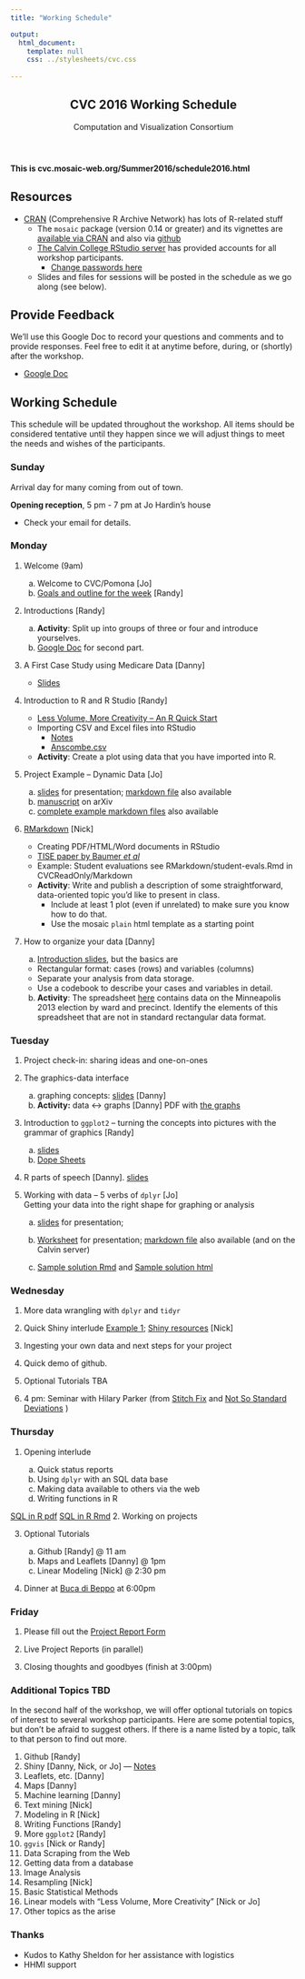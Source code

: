 ```yaml
---
title: "Working Schedule"

output: 
  html_document:
    template: null
    css: ../stylesheets/cvc.css
    
---
```



<script src="../javascripts/main.js"></script>
<!--[if lt IE 9]>
<script src="//html5shiv.googlecode.com/svn/trunk/html5.js"></script>
<![endif]-->

<meta name="viewport" content="width=device-width, initial-scale=1, user-scalable=no">

<div class="wrapper">
<nav>
<ul></ul>
</nav>
<section>
     
           
<header>
<h1>CVC 2016 Working Schedule</h1>
<p>Computation and Visualization Consortium</p>
</header> 

#### This is cvc.mosaic-web.org/Summer2016/schedule2016.html

## Resources

  * [CRAN](http://cran.r-project.org) (Comprehensive R Archive Network) has lots of R-related stuff
  * The `mosaic` package (version 0.14 or greater) and its vignettes are [available via CRAN](http://cran.r-project.org/web/packages/mosaic/index.html) and also via [github](https://github.com/ProjectMOSAIC/mosaic)
  * [The Calvin College RStudio server](http://rstudio.calvin.edu) has provided accounts for all workshop participants.
    * [Change passwords here](https://freeipa1.cs.calvin.edu/)
  * Slides and files for sessions will be posted in the schedule as we go along (see below).


## Provide Feedback

We'll use this Google Doc to record your questions and comments and to provide
responses.  Feel free to edit it at anytime before, during, or (shortly) after the workshop.

  * [Google Doc](https://docs.google.com/document/d/1AtoWauyDoBsHJd7yywkJNgiNaAXPiBjNhqO9Yw72jys/edit?usp=sharing)

## Working Schedule

This schedule will be updated throughout the workshop.  All items should be 
considered tentative until they happen since we will adjust things to 
meet the needs and wishes of the participants.

### Sunday

Arrival day for many coming from out of town. 

**Opening reception**, 5 pm - 7 pm at Jo Hardin's house
 
  * Check your email for details.

### Monday

 1. Welcome (9am)
    a. Welcome to CVC/Pomona [Jo]
    b. [Goals and outline for the week](Intro/IntroOverview.html) [Randy]

 2. Introductions [Randy]
    a. **Activity**: Split up into groups of three or four and introduce yourselves. 
    b. [Google Doc](https://docs.google.com/document/d/137aTs2EEcBdE7hg1tH68wjsorqSNdcB8VnZQmUX-VCs/edit?usp=sharing) for second part. 

 3. A First Case Study using Medicare Data [Danny]

    * [Slides](Intro/MedicareSpending.html)

 4. Introduction to R and R Studio [Randy]

    * [Less Volume, More Creativity -- An R Quick Start](Learn/LessVolume/LessVolume.html) 
    * Importing CSV and Excel files into RStudio
        * [Notes](Learn/ImportingData/ImportingData.html)
        * [Anscombe.csv](Learn/ImportingData/Anscombe.csv)
    
    * **Activity**: Create a plot using data that you have imported into R.

 7. Project Example -- Dynamic Data [Jo]    
 
     a. [slides](Learn/ProjectExamples/DynDataCVC.html) for presentation; 
        [markdown file](Learn/ProjectExamples/DynDataCVC.Rmd) also available  
     b. [manuscript](http://arxiv.org/abs/1603.04912) on arXiv  
     c. [complete example markdown files](http://research.pomona.edu/johardin/papers-and-publications/) also available

 5. [RMarkdown](http://prezi.com/vq6l5yqpnqma/) [Nick]
 
    * Creating PDF/HTML/Word documents in RStudio
    * [TISE paper by Baumer *et al*](http://escholarship.org/uc/item/90b2f5xh)
    * Example: Student evaluations see RMarkdown/student-evals.Rmd in CVCReadOnly/Markdown
    * **Activity**: Write and publish a description of some 
    straightforward, data-oriented topic you'd like to present in class. 
        * Include at least 1 plot (even if unrelated) to make sure 
        you know how to do that.  
        * Use the mosaic `plain` html template as a starting point
        
 6. How to organize your data [Danny]
    
    a. [Introduction slides](Learn/TidyData/tidy_data.html), but the basics are
    
    * Rectangular format: cases (rows) and variables (columns)
    * Separate your analysis from data storage.
    * Use a codebook to describe your cases and variables in detail.
       
    b. **Activity**: The spreadsheet [here](http://vote.minneapolismn.gov/www/groups/public/@clerk/documents/webcontent/wcms1p-126724.xlsx) contains data on the Minneapolis 2013 election by ward and precinct.  Identify the elements of this spreadsheet that are not in standard rectangular data format.
   
<!-- 
    c. **Activity**: Enter data [in this spreadsheet](https://docs.google.com/spreadsheet/ccc?key=0Am13enSalO74dFRFZHNlaVE3NjZfUjBQOUNoMmRlUWc&usp=sharing)
    indicating types of data you are interested in.
-->


### Tuesday
 
 1. Project check-in: sharing ideas and one-on-ones
 
 2. The graphics-data interface 
    a. graphing concepts: [slides](Learn/VizConcepts/VizConcepts.html) [Danny]
    b. **Activity:** data <-> graphs [Danny]
    PDF with [the graphs](Learn/VizConcepts/eye-training.pdf)
 3. Introduction to `ggplot2` --  turning the concepts into pictures 
 with the grammar of graphics [Randy]

    a. [slides](Learn/ggplot2/ggplot2Intro.pdf) 
    b. [Dope Sheets](Learn/ggplot2/ggplot2DopeSheets.pdf) 

 4. R parts of speech [Danny].   [slides](Learn/Parts_of_speech/R-command-structure.html)
 
 5. Working with data -- 5 verbs of `dplyr` [Jo]    
    Getting your data into the right shape for graphing or analysis
 
     a. [slides](Learn/Wrangling/dplyrCVC.html) for presentation; 
        <!-- [markdown file](Learn/Wrangling/dplyrCVC.Rmd) also available -->
 
     b. [Worksheet](Learn/Wrangling/dplyrwrkshtCVC.html) for presentation; 
       [markdown file](https://rawgit.com/dtkaplan/CVC/gh-pages/Summer2016/Learn/Wrangling/dplyrwrkshtCVC.Rmd) also available (and on the Calvin server)

     c. [Sample solution Rmd](https://rawgit.com/dtkaplan/CVC/gh-pages/Summer2016/Learn/Wrangling/dplyrwrkshtCVCsol.Rmd) and [Sample solution html](https://rawgit.com/dtkaplan/CVC/gh-pages/Summer2016/Learn/Wrangling/dplyrwrkshtCVCsol.html)
  
 
### Wednesday
 
 1. More data wrangling with `dplyr` and `tidyr` 
 
 <!--
    a. merging data from multiple sources [Danny]
        * [Slides](Learn/Join/joins.html) 
        * [bird-species spreadsheet](https://docs.google.com/spreadsheets/d/1GDKeulVSRXL7Q_5Q0a7Offc_IPX2T4sZ80VN5VLASew/edit#gid=0), 
        * zebrafish treatment [CSV file](Learn/Wrangling/FishTx.csv) 
    b. `gather()`, `spread()`, `separate()` [Randy]
        * [Notes](Learn/TidyData/TidyGapMinder.html)
    c. Building precursors [paper](http://www.amherst.edu/~nhorton/precursors)
-->
    
 2. Quick Shiny interlude [Example 1 ](https://r.amherst.edu/apps/nhorton/sat);
[Shiny resources](http://shiny.rstudio.com) [Nick]
 
 3. Ingesting your own data and next steps for your project
 
 4. Quick demo of github.
 
 4. Optional Tutorials TBA
 
 5. 4 pm:  Seminar with Hilary Parker (from [Stitch Fix](http://multithreaded.stitchfix.com/blog/) and [Not So Standard Deviations](https://soundcloud.com/nssd-podcast) )

### Thursday

 1. Opening interlude

    a. Quick status reports
    b. Using `dplyr` with an SQL data base 
    c. Making data available to others via the web
    d. Writing functions in R

[SQL in R pdf](Learn/SQL/sql-example.pdf)
[SQL in R Rmd](https://rawgit.com/dtkaplan/CVC/gh-pages/Summer2016/Learn/SQL/sql-example.Rmd)
 2. Working on projects
 
 3. Optional Tutorials
 
    a. Github [Randy] @ 11 am
    b. Maps and Leaflets [Danny] @ 1pm
    c. Linear Modeling [Nick] @ 2:30 pm
 
 4. Dinner at [Buca di Beppo](http://www.bucadibeppo.com/restaurants/ca/claremont/) at 6:00pm

### Friday

 1. Please fill out the  [Project Report Form]()
 
 2. Live Project Reports (in parallel)

 3. Closing thoughts and goodbyes (finish at 3:00pm)

<!--
 3. Finding R packages and documentation [Nick]
-->
  
### Additional Topics TBD

In the second half of the workshop, we will offer optional tutorials on topics of 
interest to several workshop participants.   Here are some potential topics, but 
don't be afraid to suggest others. If there is a name listed by a topic, talk to
that person to find out more.

1. Github [Randy]
3. Shiny [Danny, Nick, or Jo] --- [Notes](Learn/Shiny-breakout/readme.html)
4. Leaflets, etc. [Danny]
5. Maps [Danny]
5. Machine learning [Danny]
6. Text mining [Nick]
7. Modeling in R [Nick]
8. Writing Functions [Randy]
9. More `ggplot2` [Randy]
10. `ggvis` [Nick or Randy]
11. Data Scraping from the Web
1. Getting data from a database
12. Image Analysis
13. Resampling [Nick]
10. Basic Statistical Methods
15. Linear models with "Less Volume, More Creativity" [Nick or Jo]
16. Other topics as the arise 
 
### Thanks

* Kudos to Kathy Sheldon for her assistance with logistics 
* HHMI support
